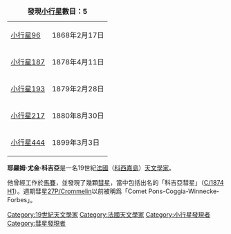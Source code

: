 {| class="wikitable" align="right" style="margin: 1em; margin-top: 0;"
|+ '''發現[[小行星|小行星]]數目：5'''
| [[小行星96|小行星96]] || 1868年2月17日
|-
| [[小行星187|小行星187]] || 1878年4月11日
|-
| [[小行星193|小行星193]] || 1879年2月28日
|-
| [[小行星217|小行星217]] || 1880年8月30日
|-
| [[小行星444|小行星444]] || 1899年3月3日
|}
'''耶羅姆·尤金·科吉亞'''{{BD|1849年|2月18日|1919年|1月15日}}是一名19世紀[[法國|法國]]（[[科西嘉島|科西嘉島]]）[[天文學家|天文學家]]。

他曾經工作於[[馬賽|馬賽]]，並發現了幾顆[[彗星|彗星]]，當中包括出名的「科吉亞彗星」（[[C/1874_H1|C/1874 H1]]）。週期彗星[[27P/Crommelin|27P/Crommelin]]以前被稱爲「Comet Pons-Coggia-Winnecke-Forbes」。

{{Authority control}}
{{DEFAULTSORT:Coggia, Jerome}}
[[Category:19世紀天文學家|Category:19世紀天文學家]]
[[Category:法國天文學家|Category:法國天文學家]]
[[Category:小行星發現者|Category:小行星發現者]]
[[Category:彗星發現者|Category:彗星發現者]]

{{Euro-astronomer-stub}}
{{france-bio-stub}}